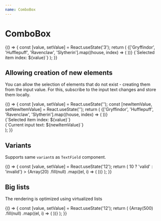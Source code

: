 ```yaml
---
name: ComboBox
---
```



# ComboBox

<Playground>
  {() => {
    const [value, setValue] = React.useState('3');
    return (
      <Box css={{ p: '$8', bc: '$surfaceStill' }}>
        <Flex gap="md" css={{ width: '$56' }}>
          <ComboBox placeholder="Hufflepuff" label="The House you were sorted to" value={value} onChange={setValue}>
            {['Gryffindor', 'Hufflepuff', 'Ravenclaw', 'Slytherin'].map((house, index) => (
              <Item value={`${index + 1}`} label={house} key={index} />
            ))}
          </ComboBox>
          <Text>{`Selected item index: ${value}`}</Text>
        </Flex>
      </Box>
    );
  }}
</Playground>

## Allowing creation of new elements

You can allow the selection of elements that do not exist - creating them from the input value. For this, subscribe to the input text changes and store them locally.

<Playground>
  {() => {
    const [value, setValue] = React.useState('');
    const [newItemValue, setNewItemValue] = React.useState('');
    return (
      <Box css={{ p: '$8', bc: '$surfaceStill' }}>
        <Flex gap="md" css={{ width: '$40' }}>
          <ComboBox
            placeholder="Hufflepuff"
            label="The House you were sorted to"
            value={value}
            onChange={setValue}
            onInputChange={setNewItemValue}
            hint={value || value === '' ? '' : 'New item will be created'}
          >
            {['Gryffindor', 'Hufflepuff', 'Ravenclaw', 'Slytherin'].map((house, index) => (
              <Item value={`${index + 1}`} label={house} key={index} />
            ))}
          </ComboBox>
          <Flex>
            <div>{`Selected item index: ${value}`}</div>
            <div>{`Current input text: ${newItemValue}`}</div>
          </Flex>
        </Flex>
      </Box>
    );
  }}
</Playground>

## Variants

Supports same `variant`s as `TextField` component.

<Playground>
  {() => {
    const [value, setValue] = React.useState('12');
    return (
      <Box css={{ p: '$8', bc: '$surfaceStill' }}>
        <Flex gap="md" css={{ width: '$40' }} cross="stretch">
          <ComboBox
            label="Item index"
            variant="underlined"
            placeholder="1 number"
            value={value}
            onChange={setValue}
            validity={Number(value) > 10 ? 'valid' : 'invalid'}
          >
            {Array(20)
              .fill(null)
              .map((el, i) => (
                <Item key={i} value={`${i + 1}`} label={`Item ${i + 1}`} />
              ))}
          </ComboBox>
        </Flex>
      </Box>
    );
  }}
</Playground>

## Big lists

The rendering is optimized using virtualized lists

<Playground>
  {() => {
    const [value, setValue] = React.useState('12');
    return (
      <Box css={{ p: '$8', bc: '$surfaceStill' }}>
        <Flex gap="md" css={{ width: '$40' }} cross="stretch">
          <ComboBox label="Item index" placeholder="1 number" value={value} onChange={setValue}>
            {Array(500)
              .fill(null)
              .map((el, i) => (
                <Item key={i} value={`${i + 1}`} label={`Item ${i + 1}`} />
              ))}
          </ComboBox>
        </Flex>
      </Box>
    );
  }}
</Playground>
